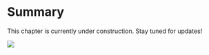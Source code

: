 # Summary

This chapter is currently under construction. Stay tuned for updates!

![](figs/under_construction.gif){fig-align="left"}